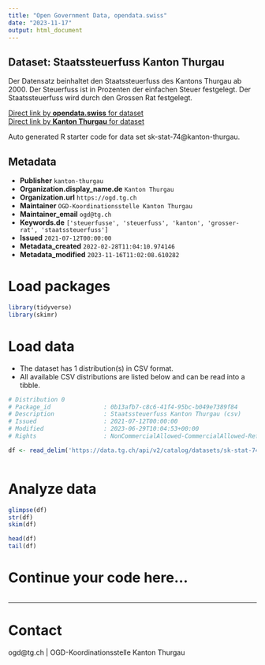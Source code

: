 ```yaml
---
title: "Open Government Data, opendata.swiss"
date: "2023-11-17"
output: html_document
---
```


## Dataset: Staatssteuerfuss Kanton Thurgau

Der Datensatz beinhaltet den Staatssteuerfuss des Kantons Thurgau ab 2000. Der Steuerfuss ist in Prozenten der einfachen Steuer festgelegt. Der Staatssteuerfuss wird durch den Grossen Rat festgelegt.

[Direct link by **opendata.swiss** for dataset](https://opendata.swiss/de/dataset/staatssteuerfuss-kanton-thurgau)<br>
[Direct link by **Kanton Thurgau** for dataset](https://data.tg.ch/explore/dataset/sk-stat-74/)

Auto generated R starter code for data set sk-stat-74@kanton-thurgau.

## Metadata

- **Publisher** `kanton-thurgau`
- **Organization.display_name.de** `Kanton Thurgau`
- **Organization.url** `https://ogd.tg.ch`
- **Maintainer** `OGD-Koordinationsstelle Kanton Thurgau`
- **Maintainer_email** `ogd@tg.ch`
- **Keywords.de** `['steuerfusse', 'steuerfuss', 'kanton', 'grosser-rat', 'staatssteuerfuss']`
- **Issued** `2021-07-12T00:00:00`
- **Metadata_created** `2022-02-28T11:04:10.974146`
- **Metadata_modified** `2023-11-16T11:02:08.610282`


# Load packages

```r

library(tidyverse)
library(skimr)

```

# Load data

-   The dataset has 1 distribution(s) in CSV format.
-   All available CSV distributions are listed below and can be read into a tibble.

```r

# Distribution 0
# Package_id               : 0b13afb7-c8c6-41f4-95bc-b049e7389f84
# Description              : Staatssteuerfuss Kanton Thurgau (csv)
# Issued                   : 2021-07-12T00:00:00
# Modified                 : 2023-06-29T10:04:53+00:00
# Rights                   : NonCommercialAllowed-CommercialAllowed-ReferenceRequired

df <- read_delim('https://data.tg.ch/api/v2/catalog/datasets/sk-stat-74/exports/csv')



```

# Analyze data

```r

glimpse(df)
str(df)
skim(df)

head(df)
tail(df)

```

# Continue your code here...

```r

```

------------------------------------------------------------------------

# Contact

ogd@tg.ch | OGD-Koordinationsstelle Kanton Thurgau
